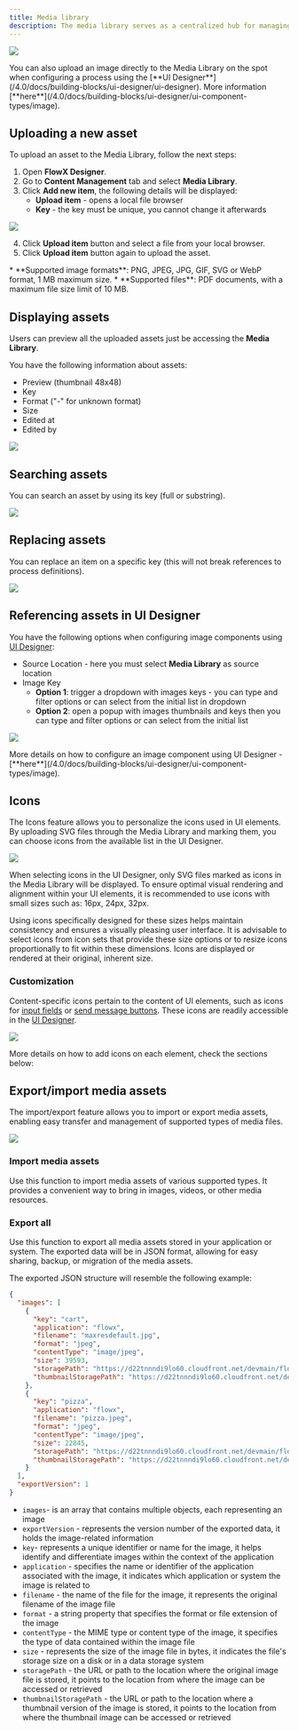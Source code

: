 ```yaml
---
title: Media library
description: The media library serves as a centralized hub for managing and organizing various types of media files, including images, GIFs, and more. It encompasses all the files that have been uploaded to the **processes**, providing a convenient location to view, organize, and upload new media files.
---
```


![](https://s3.eu-west-1.amazonaws.com/docx.flowx.ai/release-notes/media_library.gif)

<Tip>
You can also upload an image directly to the Media Library on the spot when configuring a process using the [**UI Designer**](/4.0/docs/building-blocks/ui-designer/ui-designer). More information [**here**](/4.0/docs/building-blocks/ui-designer/ui-component-types/image).
</Tip>

## Uploading a new asset

To upload an asset to the Media Library, follow the next steps:

1. Open **FlowX Designer**.
2. Go to **Content Management** tab and select **Media Library**.
3. Click **Add new item**, the following details will be displayed:
    * **Upload item** - opens a local file browser
    * **Key** - the key must be unique, you cannot change it afterwards

![](https://s3.eu-west-1.amazonaws.com/docx.flowx.ai/building-blocks/ui-designer/media_library_add_new.png)

4. Click **Upload item** button and select a file from your local browser.
5. Click **Upload item** button again to upload the asset.

<Info>
* **Supported image formats**: PNG, JPEG, JPG, GIF, SVG or WebP format, 1 MB maximum size.
* **Supported files**: PDF documents, with a maximum file size limit of 10 MB.
</Info>


## Displaying assets

Users can preview all the uploaded assets just be accessing the **Media Library**.

You have the following information about assets:

* Preview (thumbnail 48x48)
* Key
* Format ("-" for unknown format)
* Size
* Edited at 
* Edited by

![](https://s3.eu-west-1.amazonaws.com/docx.flowx.ai/platform-deep-dive/media_library_preview.png)

## Searching assets

You can search an asset by using its key (full or substring).

![](https://s3.eu-west-1.amazonaws.com/docx.flowx.ai/platform-deep-dive/search_asset.png)

## Replacing assets

You can replace an item on a specific key (this will not break references to process definitions).

![](https://s3.eu-west-1.amazonaws.com/docx.flowx.ai/platform-deep-dive/replace_asset.gif)

## Referencing assets in UI Designer

You have the following options when configuring image components using [UI Designer](../../../building-blocks/ui-designer/ui-designer):

* Source Location - here you must select **Media Library** as source location 
* Image Key  
    * **Option 1**: trigger a dropdown with images keys - you can type and filter options or can select from the initial list in dropdown 
    * **Option 2**: open a popup with images thumbnails and keys then you can type and filter options or can select from the initial list

![](https://s3.eu-west-1.amazonaws.com/docx.flowx.ai/platform-deep-dive/media_library_options.png)

<Tip>
More details on how to configure an image component using UI Designer - [**here**](/4.0/docs/building-blocks/ui-designer/ui-component-types/image).
</Tip>

## Icons

The Icons feature allows you to personalize the icons used in UI elements. By uploading SVG files through the Media Library and marking them, you can choose icons from the available list in the UI Designer.

![](https://s3.eu-west-1.amazonaws.com/docx.flowx.ai/platform-deep-dive/icons.png)

<Info>
When selecting icons in the UI Designer, only SVG files marked as icons in the Media Library will be displayed.
</Info>

<Info>
To ensure optimal visual rendering and alignment within your UI elements, it is recommended to use icons with small sizes such as: 16px, 24px, 32px.

Using icons specifically designed for these sizes helps maintain consistency and ensures a visually pleasing user interface. It is advisable to select icons from icon sets that provide these size options or to resize icons proportionally to fit within these dimensions.
<Warning>
Icons are displayed or rendered at their original, inherent size.
</Warning>
</Info>

### Customization

Content-specific icons pertain to the content of UI elements, such as icons for [input fields](../../../building-blocks/ui-designer/ui-component-types/form-elements/input-form-field) or [send message buttons](../../../building-blocks/ui-designer/ui-component-types/buttons). These icons are readily accessible in the [UI Designer](../../../building-blocks/ui-designer/).

![](https://s3.eu-west-1.amazonaws.com/docx.flowx.ai/platform-deep-dive/icon_add_ui.gif)

More details on how to add icons on each element, check the sections below:

<CardGroup cols={1}>
<Card title="Input element" href="../../../building-blocks/ui-designer/ui-component-types/form-elements/input-form-field#input-styling" icon="file">
</Card>

<Card title="Select element" href="../../../building-blocks/ui-designer/ui-component-types/form-elements/select-form-field#icons" icon="file">
</Card>

<Card title="Buttons" href="../../../building-blocks/ui-designer/ui-component-types/buttons#icons" icon="file">
</Card>
</CardGroup>


## Export/import media assets

The import/export feature allows you to import or export media assets, enabling easy transfer and management of supported types of media files.

![](https://s3.eu-west-1.amazonaws.com/docx.flowx.ai/platform-deep-dive/media_library_export.png)

### Import media assets

Use this function to import media assets of various supported types. It provides a convenient way to bring in images, videos, or other media resources.

### Export all

Use this function to export all media assets stored in your application or system. The exported data will be in JSON format, allowing for easy sharing, backup, or migration of the media assets.

The exported JSON structure will resemble the following example:

```json
{
  "images": [
    {
      "key": "cart",
      "application": "flowx",
      "filename": "maxresdefault.jpg",
      "format": "jpeg",
      "contentType": "image/jpeg",
      "size": 39593,
      "storagePath": "https://d22tnnndi9lo60.cloudfront.net/devmain/flowx/cart/1681982352417_maxresdefault.jpg",
      "thumbnailStoragePath": "https://d22tnnndi9lo60.cloudfront.net/devmain/flowx/cart/1681982352417_thumbnail_maxresdefault.jpg"
    },
    {
      "key": "pizza",
      "application": "flowx",
      "filename": "pizza.jpeg",
      "format": "jpeg",
      "contentType": "image/jpeg",
      "size": 22845,
      "storagePath": "https://d22tnnndi9lo60.cloudfront.net/devmain/flowx/pizza/1681982352165_pizza.jpeg",
      "thumbnailStoragePath": "https://d22tnnndi9lo60.cloudfront.net/devmain/flowx/pizza/1681982352165_thumbnail_pizza.jpeg"
    }
  ],
  "exportVersion": 1
}
```

* `images`- is an array that contains multiple objects, each representing an image
* `exportVersion` - represents the version number of the exported data, it holds the image-related information
* `key`- represents a unique identifier or name for the image, it helps identify and differentiate images within the context of the application
* `application` - specifies the name or identifier of the application associated with the image, it indicates which application or system the image is related to
* `filename` - the name of the file for the image, it represents the original filename of the image file
* `format` - a string property that specifies the format or file extension of the image
* `contentType` - the MIME type or content type of the image, it specifies the type of data contained within the image file
* `size` - represents the size of the image file in bytes, it indicates the file's storage size on a disk or in a data storage system
* `storagePath` - the URL or path to the location where the original image file is stored, it points to the location from where the image can be accessed or retrieved
* `thumbnailStoragePath` - the URL or path to the location where a thumbnail version of the image is stored, it points to the location from where the thumbnail image can be accessed or retrieved
